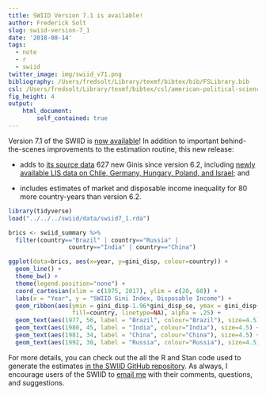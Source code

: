 ```yaml
---
title: SWIID Version 7.1 is available!
author: Frederick Solt
slug: swiid-version-7_1
date: '2018-08-14'
tags:
  - note
  - r
  - swiid
twitter_image: img/swiid_v71.png
bibliography: /Users/fredsolt/Library/texmf/bibtex/bib/FSLibrary.bib
csl: /Users/fredsolt/Library/texmf/bibtex/csl/american-political-science-association2.csl
fig_height: 4 
output:
    html_document:
        self_contained: true
---
```


Version 7.1 of the SWIID is [now available](http://fsolt.org/swiid/swiid_downloads.html)!  In addition to important behind-the-scenes improvements to the estimation routine, this new release:

- adds to [its source data](https://github.com/fsolt/swiid/blob/master/data/swiid_source.csv) 627 new Ginis since version 6.2, including [newly available LIS data on Chile, Germany, Hungary, Poland, and Israel](http://www.lisdatacenter.org/news-and-events/2018-summer-data-release/); and

- includes estimates of market and disposable income inequality for 80 more country-years than version 6.2.

```r
library(tidyverse)
load("../../../swiid/data/swiid7_1.rda")

brics <- swiid_summary %>% 
  filter(country=="Brazil" | country=="Russia" | 
                 country=="India" | country=="China")

ggplot(data=brics, aes(x=year, y=gini_disp, colour=country)) +
  geom_line() +
  theme_bw() +
  theme(legend.position="none") +    
  coord_cartesian(xlim = c(1975, 2017), ylim = c(20, 60)) +
  labs(x = "Year", y = "SWIID Gini Index, Disposable Income") +
  geom_ribbon(aes(ymin = gini_disp-1.96*gini_disp_se, ymax = gini_disp+1.96*gini_disp_se, 
                  fill=country, linetype=NA), alpha = .25) +
  geom_text(aes(1977, 56, label = "Brazil", colour="Brazil"), size=4.5) +
  geom_text(aes(1980, 45, label = "India", colour="India"), size=4.5) +
  geom_text(aes(1981, 34, label = "China", colour="China"), size=4.5) +
  geom_text(aes(1992, 30, label = "Russia", colour="Russia"), size=4.5)
```

For more details, you can check out the all the R and Stan code used to generate the estimates [in the SWIID GitHub repository](https://github.com/fsolt/swiid).  As always, I encourage users of the SWIID to [email me](mailto:frederick-solt@uiowa.edu) with their comments, questions, and suggestions.
